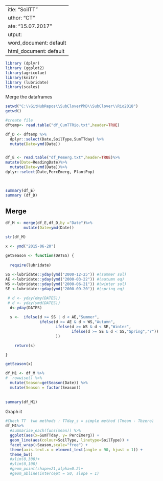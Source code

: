  ---
title: "SoilTT"
author: "CT"
date: "15.07.2017"
output:
  word_document: default
  html_document: default
---

```r

library (dplyr)
library (ggplot2)
library(agricolae)
library(knitr)
library (lubridate)
library(scales)

```

Merge the dataframes 

```r
setwd("C:\\GitHubRepos\\SubCloverPhD\\SubClover\\Rio2018")
getwd()

#create file
dftemp<- read.table("df_CumTTRio.txt",header=TRUE)

df_D <- dftemp %>%
  dplyr::select(Date,SoilType,SumTTday) %>%
  mutate(Date=ymd(Date))


df_E <- read.table("df_Pemerg.txt",header=TRUE)%>%
mutate(Date=ReadingDate)%>%
  mutate(Date=ymd(Date))%>%
dplyr::select(Date,PercEmerg, PlantPop)
  


summary(df_E)
summary (df_D)

```

## Merge 

```r

df_M <- merge(df_E,df_D,by ="Date")%>%
        mutate(Date=ymd(Date))

str(df_M)
```


```r

x <- ymd("2015-06-20")

getSeason <- function(DATES) {
  
  require(lubridate)
  
SS <-lubridate::yday(ymd("2000-12-25")) #(summer sol)
AE <-lubridate::yday(ymd("2000-03-22")) #(autumn eq)
WS <-lubridate::yday(ymd("2000-06-21")) #(winter sol)
SE <-lubridate::yday(ymd("2000-09-20")) #(spring eq)

 # d <- yday(dmy(DATES))
 # d <- yday(ymd(DATES))
  d<-yday(DATES)
    
  s <-  ifelse(d >= SS | d < AE,"Summer",
               ifelse(d >= AE & d < WS,"Autumn",
                      ifelse(d >= WS & d < SE,"Winter",
                             ifelse(d >= SE & d < SS,"Spring","?"))
                      ))

    return(s)

}

getSeason(x)


```


```r


df_M1 <- df_M %>%
#  rowwise() %>%
  mutate(Season=getSeason(Date)) %>%
  mutate(Season = factor(Season))
  
  
summary(df_M1)

```



Graph it 

```r
#Check TT  two methods : TTday_s = simple method (Tmean - Tbzero)
df_M1%>% 
  #summarise_each(funs(mean)) %>%
  ggplot(aes(x=SumTTday, y= PercEmerg)) +
  geom_line(aes(colour=SoilType, linetype=SoilType)) +
  facet_wrap(~Season,scale="free") +
  theme(axis.text.x = element_text(angle = 90, hjust = 1)) +
  theme_bw()
  #xlim(0,300)+
  #ylim(0,100)
  #geom_point(shape=21,alpha=0.2)+
  #geom_abline(intercept = 50, slope = 1)

```

